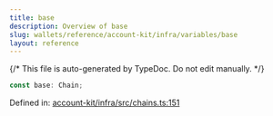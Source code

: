 ```yaml
---
title: base
description: Overview of base
slug: wallets/reference/account-kit/infra/variables/base
layout: reference
---
```


{/* This file is auto-generated by TypeDoc. Do not edit manually. */}

```ts
const base: Chain;
```

Defined in: [account-kit/infra/src/chains.ts:151](https://github.com/alchemyplatform/aa-sdk/blob/ad165355d980f9a16dd388088895bfc851df8656/account-kit/infra/src/chains.ts#L151)
